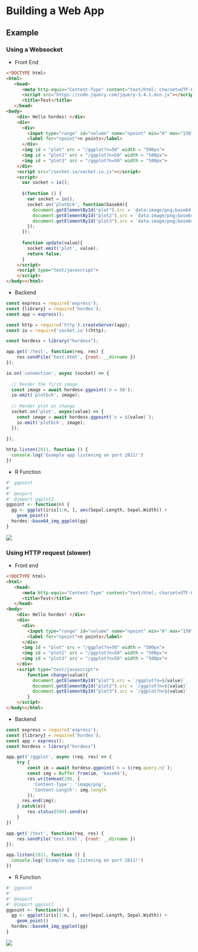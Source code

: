 # Building a Web App

## Example 

### Using a Websocket 

+ Front End 

```html
<!DOCTYPE html>
<html>
   <head>
      <meta http-equiv="Content-Type" content="text/html; charset=UTF-8">
      <script src="https://code.jquery.com/jquery-3.4.1.min.js"></script>
      <title>Test</title>
   </head>
<body>
    <div> Hello hordes! </div>
    <div>
      <div>
        <input type="range" id="volume" name="npoint" min="0" max="150" onchange="update(this.value)">
        <label for="npoint">n points</label>
      </div>
      <img id = "plot" src = "/ggplot?n=50" width = "500px">
      <img id = "plot2" src = "/ggplot?n=50" width = "500px">
      <img id = "plot3" src = "/ggplot?n=50" width = "500px">
    </div>
    <script src="/socket.io/socket.io.js"></script>
    <script>
      var socket = io();
      
      $(function () {
        var socket = io();
        socket.on('plotbck', function(base64){
          document.getElementById("plot").src = `data:image/png;base64, ${base64}`
          document.getElementById("plot2").src = `data:image/png;base64, ${base64}`
          document.getElementById("plot3").src = `data:image/png;base64, ${base64}`
        });
      });
      
      function update(value){
        socket.emit('plot', value);
        return false;
      }
    </script>
    <script type="text/javascript">
    </script>
</body></html>
```

+ Backend 

```javascript
const express = require('express');
const {library} = require('hordes');
const app = express();

const http = require('http').createServer(app);
const io = require('socket.io')(http);

const hordesx = library("hordesx");

app.get('/test', function(req, res) {
    res.sendFile('test.html', {root: __dirname })
});

io.on('connection', async (socket) => {
  
  // Render the first image
  const image = await hordesx.ggpoint('n = 50');
  io.emit('plotbck', image);
  
  // Render plot on change
  socket.on('plot', async(value) => {
    const image = await hordesx.ggpoint(`n = ${value}`);
    io.emit('plotbck', image);
  });
  
});

http.listen(2811, function () {
  console.log('Example app listening on port 2811!')
})
```

+ R Function

```r
#' ggpoint
#'
#' @export
#' @import ggplot2
ggpoint <- function(n) {
  gg <- ggplot(iris[1:n, ], aes(Sepal.Length, Sepal.Width)) +
    geom_point()
  hordes::base64_img_ggplot(gg)
}
```

![](img/exampleappwebsocket.gif)

### Using HTTP request (slower)

+ Front end 

```html 
<!DOCTYPE html>
<html>
   <head>
      <meta http-equiv="Content-Type" content="text/html; charset=UTF-8">
      <title>Test</title>
   </head>
<body>
    <div> Hello hordes! </div>
    <div>
      <div>
        <input type="range" id="volume" name="npoint" min="0" max="150" onchange="change(this.value)">
        <label for="npoint">n points</label>
      </div>
      <img id = "plot" src = "/ggplot?n=50" width = "500px">
      <img id = "plot2" src = "/ggplot?n=50" width = "500px">
      <img id = "plot3" src = "/ggplot?n=50" width = "500px">
    </div>
    <script type="text/javascript">
        function change(value){
          document.getElementById("plot").src = `/ggplot?n=${value}`
          document.getElementById("plot2").src = `/ggplot?n=${value}`
          document.getElementById("plot3").src = `/ggplot?n=${value}`
        }
    </script>
</body></html>
```

+ Backend 

```javascript
const express = require('express');
const {library} = require('hordes');
const app = express();
const hordesx = library("hordesx")

app.get('/ggplot', async (req, res) => {
    try {
        const im = await hordesx.ggpoint(`n = ${req.query.n}`);
        const img = Buffer.from(im, 'base64');
        res.writeHead(200, {
          'Content-Type': 'image/png',
          'Content-Length': img.length
        });
      res.end(img); 
    } catch(e){
        res.status(500).send(e)
    }
})

app.get('/test', function(req, res) {
    res.sendFile('test.html', {root: __dirname })
});

app.listen(2811, function () {
  console.log('Example app listening on port 2811!')
})
```

+ R Function

```r
#' ggpoint
#'
#' @export
#' @import ggplot2
ggpoint <- function(n) {
  gg <- ggplot(iris[1:n, ], aes(Sepal.Length, Sepal.Width)) +
    geom_point()
  hordes::base64_img_ggplot(gg)
}
```

![](img/exampleapp.gif)
